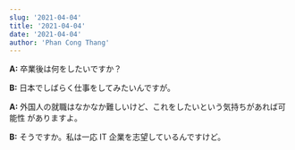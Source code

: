 ```yaml
---
slug: '2021-04-04'
title: '2021-04-04'
date: '2021-04-04'
author: 'Phan Cong Thang'
---
```


**A:** 卒業後は何をしたいですか？

**B:** 日本でしばらく仕事をしてみたいんですが。

**A:** 外国人の就職はなかなか難しいけど、これをしたいという気持ちがあれば可能性
がありますよ。

**B:** そうですか。私は一応 IT 企業を志望しているんですけど。
